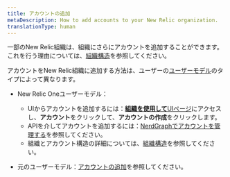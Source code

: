 ```yaml
---
title: アカウントの追加
metaDescription: How to add accounts to your New Relic organization.
translationType: human
---
```


一部のNew Relic組織は、組織にさらにアカウントを追加することができます。これを行う理由については、[組織構造](/docs/accounts/accounts-billing/account-structure/new-relic-account-structure)を参照してください。

アカウントをNew Relic組織に追加する方法は、ユーザーの[ユーザーモデル](/docs/accounts/original-accounts-billing/original-product-based-pricing/overview-user-models)のタイプによって異なります。

* New Relic Oneユーザーモデル：

  * UIからアカウントを追加するには：[**組織を使用して**UI‭ページ](/docs/accounts/accounts-billing/new-relic-one-user-management/user-management-ui-and-tasks#where)にアクセスし、**アカウント**をクリックして、**アカウントの作成**をクリックします。
  * APIを介してアカウントを追加するには：[NerdGraphでアカウントを管理する](/docs/apis/nerdgraph/examples/manage-accounts-nerdgraph)を参照してください。
  * 組織とアカウント構造の詳細については、[組織構造](/docs/accounts/accounts-billing/account-structure/new-relic-account-structure)を参照してください。

* 元のユーザーモデル：[アカウントの追加](/docs/accounts/original-accounts-billing/original-users-roles/parent-child-account-structure/#creating)を参照してください。